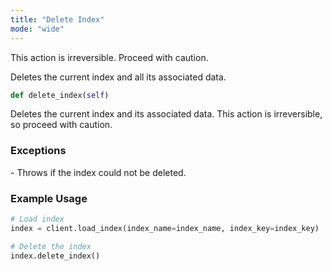 ```yaml
---
title: "Delete Index"
mode: "wide"
---
```


<Warning>This action is irreversible. Proceed with caution.</Warning>

Deletes the current index and all its associated data.  

```python
def delete_index(self)
```

Deletes the current index and its associated data. This action is irreversible, so proceed with caution.

### Exceptions

<AccordionGroup>
    <Accordion title="ValueError">
        - Throws if the index could not be deleted.
    </Accordion>
</AccordionGroup>

### Example Usage

```python
# Load index
index = client.load_index(index_name=index_name, index_key=index_key)

# Delete the index
index.delete_index()
```